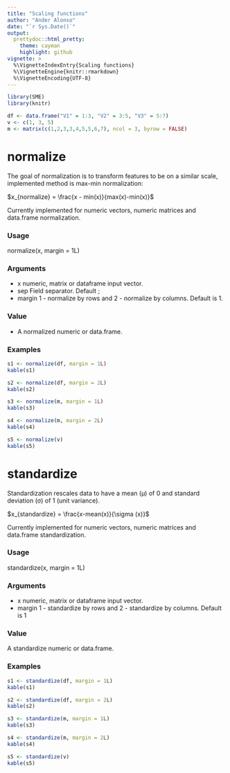 ```yaml
---
title: "Scaling functions"
author: "Ander Alonso"
date: "`r Sys.Date()`"
output:
  prettydoc::html_pretty:
    theme: cayman
    highlight: github
vignette: >
  %\VignetteIndexEntry{Scaling functions}
  %\VignetteEngine{knitr::rmarkdown}
  %\VignetteEncoding{UTF-8}
---
```


```r
library(SME)
library(knitr)
```

```r
df <- data.frame("V1" = 1:3, "V2" = 3:5, "V3" = 5:7)
v <- c(1, 3, 5)
m <- matrix(c(1,2,3,3,4,5,5,6,7), ncol = 3, byrow = FALSE)
```

# normalize
The goal of normalization is to transform features to be on a similar scale, implemented method is max-min normalization:

$x_{normalize} = \frac{x - min(x)}{max(x)-min(x)}$

Currently implemented for numeric vectors, numeric matrices and data.frame normalization.

### Usage
normalize(x, margin = 1L)

### Arguments
- x numeric, matrix or dataframe input vector.
- sep Field separator. Default ;
- margin 1 - normalize by rows and 2 - normalize by columns. Default is 1.

### Value
- A normalized numeric or data.frame.

### Examples 

```r
s1 <- normalize(df, margin = 1L)
kable(s1)
```


```r
s2 <- normalize(df, margin = 2L)
kable(s2)
```


```r
s3 <- normalize(m, margin = 1L)
kable(s3)
```


```r
s4 <- normalize(m, margin = 2L)
kable(s4)
```

```r
s5 <- normalize(v)
kable(s5)
```



# standardize

Standardization rescales data to have a mean (μ) of 0 and standard deviation (σ) of 1 (unit variance).

$x_{standardize} = \frac{x-mean(x)}{\sigma (x)}$

Currently implemented for numeric vectors, numeric matrices and data.frame standardization.

### Usage
standardize(x, margin = 1L)

### Arguments
- x numeric, matrix or dataframe input vector.
- margin 1 - standardize by rows and 2 - standardize by columns. Default is 1

### Value
A standardize numeric or data.frame.

### Examples 

```r
s1 <- standardize(df, margin = 1L)
kable(s1)
```


```r
s2 <- standardize(df, margin = 2L)
kable(s2)
```


```r
s3 <- standardize(m, margin = 1L)
kable(s3)
```


```r
s4 <- standardize(m, margin = 2L)
kable(s4)
```

```r
s5 <- standardize(v)
kable(s5)
```



